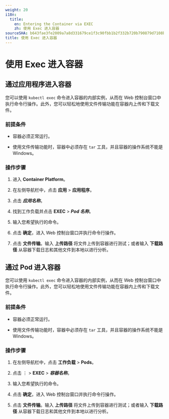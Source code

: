 ```yaml
---
weight: 20
i18n:
  title:
    en: Entering the Container via EXEC
    zh: 使用 Exec 进入容器
sourceSHA: b643fae3fe2009a7a8d331679ce1f3c90fbb1b2f332b720b790879d7108b8fd7
title: 使用 Exec 进入容器
---
```


# 使用 Exec 进入容器

## 通过应用程序进入容器

您可以使用 `kubectl exec` 命令进入容器的内部实例，从而在 Web 控制台窗口中执行命令行操作。此外，您可以轻松地使用文件传输功能在容器内上传和下载文件。

### 前提条件

- 容器必须正常运行。

- 使用文件传输功能时，容器中必须存在 `tar` 工具，并且容器的操作系统不能是 Windows。

### 操作步骤

1. 进入 **Container Platform**。

2. 在左侧导航栏中，点击 **应用** > **应用程序**。

3. 点击 ***应用名称***。

4. 找到工作负载并点击 **EXEC** > ***Pod 名称***。

5. 输入您希望执行的命令。

6. 点击 **确定**，进入 Web 控制台窗口并执行命令行操作。

7. 点击 **文件传输**。输入 **上传路径** 将文件上传到容器进行测试；或者输入 **下载路径** 从容器下载日志和其他文件到本地以进行分析。

## 通过 Pod 进入容器

您可以使用 `kubectl exec` 命令进入容器的内部实例，从而在 Web 控制台窗口中执行命令行操作。此外，您可以轻松地使用文件传输功能在容器内上传和下载文件。

### 前提条件

- 容器必须正常运行。

- 使用文件传输功能时，容器中必须存在 `tar` 工具，并且容器的操作系统不能是 Windows。

### 操作步骤

1. 在左侧导航栏中，点击 **工作负载** > **Pods**。

2. 点击 ⋮ > **EXEC** > ***容器名称***。

3. 输入您希望执行的命令。

4. 点击 **确定**，进入 Web 控制台窗口并执行命令行操作。

5. 点击 **文件传输**。输入 **上传路径** 将文件上传到容器进行测试；或者输入 **下载路径** 从容器下载日志和其他文件到本地以进行分析。
